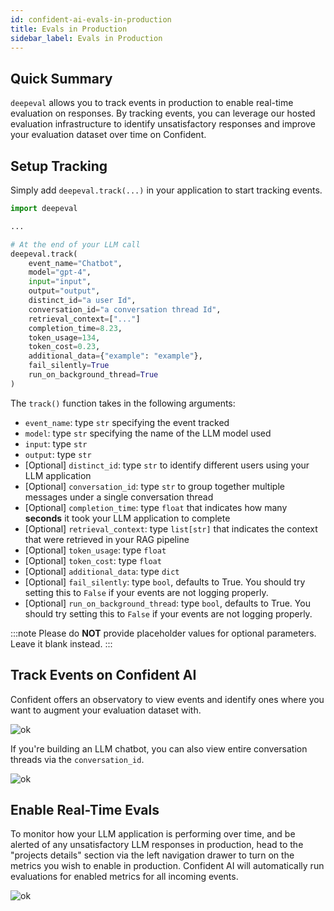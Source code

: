```yaml
---
id: confident-ai-evals-in-production
title: Evals in Production
sidebar_label: Evals in Production
---
```


## Quick Summary

`deepeval` allows you to track events in production to enable real-time evaluation on responses. By tracking events, you can leverage our hosted evaluation infrastructure to identify unsatisfactory responses and improve your evaluation dataset over time on Confident.

## Setup Tracking

Simply add `deepeval.track(...)` in your application to start tracking events.

```python
import deepeval

...

# At the end of your LLM call
deepeval.track(
    event_name="Chatbot",
    model="gpt-4",
    input="input",
    output="output",
    distinct_id="a user Id",
    conversation_id="a conversation thread Id",
    retrieval_context=["..."]
    completion_time=8.23,
    token_usage=134,
    token_cost=0.23,
    additional_data={"example": "example"},
    fail_silently=True
    run_on_background_thread=True
)

```

The `track()` function takes in the following arguments:

- `event_name`: type `str` specifying the event tracked
- `model`: type `str` specifying the name of the LLM model used
- `input`: type `str`
- `output`: type `str`
- [Optional] `distinct_id`: type `str` to identify different users using your LLM application
- [Optional] `conversation_id`: type `str` to group together multiple messages under a single conversation thread
- [Optional] `completion_time`: type `float` that indicates how many **seconds** it took your LLM application to complete
- [Optional] `retrieval_context`: type `list[str]` that indicates the context that were retrieved in your RAG pipeline
- [Optional] `token_usage`: type `float`
- [Optional] `token_cost`: type `float`
- [Optional] `additional_data`: type `dict`
- [Optional] `fail_silently`: type `bool`, defaults to True. You should try setting this to `False` if your events are not logging properly.
- [Optional] `run_on_background_thread`: type `bool`, defaults to True. You should try setting this to `False` if your events are not logging properly.

:::note
Please do **NOT** provide placeholder values for optional parameters. Leave it blank instead.
:::

## Track Events on Confident AI

Confident offers an observatory to view events and identify ones where you want to augment your evaluation dataset with.

![ok](https://d2lsxfc3p6r9rv.cloudfront.net/observatory.png)

If you're building an LLM chatbot, you can also view entire conversation threads via the `conversation_id`.

![ok](https://d2lsxfc3p6r9rv.cloudfront.net/conversation.png)

## Enable Real-Time Evals

To monitor how your LLM application is performing over time, and be alerted of any unsatisfactory LLM responses in production, head to the "projects details" section via the left navigation drawer to turn on the metrics you wish to enable in production. Confident AI will automatically run evaluations for enabled metrics for all incoming events.

![ok](https://d2lsxfc3p6r9rv.cloudfront.net/metrics-settings.png)
